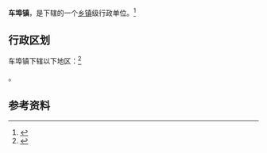 {{中国乡级行政区|42/12/81/103/000}}

'''车埠镇'''，是{{PRC admin/fullname|42/12/81/103/000|3}}下辖的一个[[乡镇|乡镇]]级行政单位。<ref>{{PRC admin/ref sgc|{{PRC admin/parent|42/12/81/103/000}}}}</ref>

== 行政区划 ==

车埠镇下辖以下地区：<ref>{{PRC admin/ref sgc|42/12/81/103/000}}</ref>

{{PRC admin/children|42/12/81/103/000}}。

== 参考资料 ==

{{reflist}}

{{行政区划小作品}}
{{PRC admin/navcat|42/12/81/103/000}}